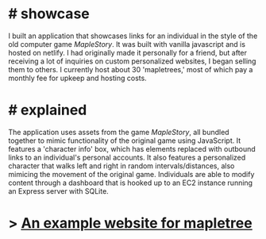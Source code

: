 
# # showcase

I built an application that showcases links for an individual in the style of the old computer game *MapleStory*. It was built with vanilla javascript and is hosted on netlify. I had originally made it personally for a friend, but after receiving a lot of inquiries on custom personalized websites, I began selling them to others. I currently host about 30 'mapletrees,' most of which pay a monthly fee for upkeep and hosting costs.

# # explained

The application uses assets from the game *MapleStory*, all bundled together to mimic functionality of the original game using JavaScript. It features a 'character info' box, which has elements replaced with outbound links to an individual's personal accounts. It also features a personalized character that walks left and right in random intervals/distances, also mimicing the movement of the original game. Individuals are able to modify content through a dashboard that is hooked up to an EC2 instance running an Express server with SQLite.

# > <a href="https://links.risorins.com/"><u>An example website for mapletree</u></a>

